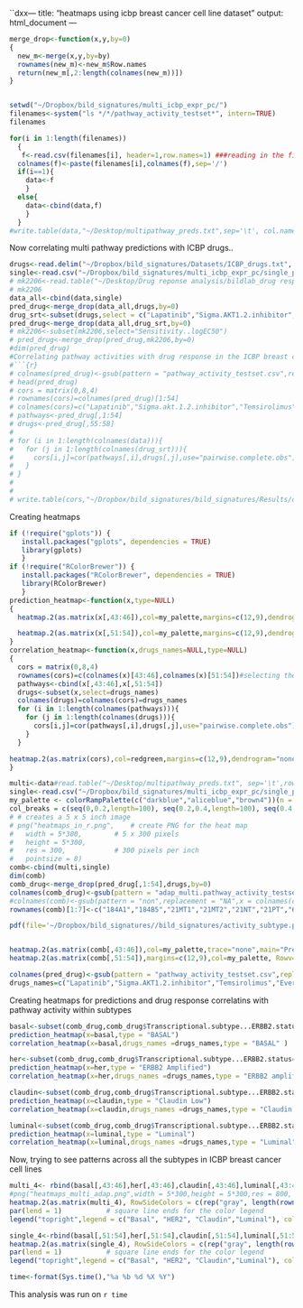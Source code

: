 ``dxx---
title: "heatmaps using icbp breast cancer cell line dataset"
output: html_document
---

```r
merge_drop<-function(x,y,by=0)
{
  new_m<-merge(x,y,by=by)
  rownames(new_m)<-new_m$Row.names
  return(new_m[,2:length(colnames(new_m))])
}


setwd("~/Dropbox/bild_signatures/multi_icbp_expr_pc/")
filenames<-system("ls */*/pathway_activity_testset*", intern=TRUE)
filenames

for(i in 1:length(filenames))
  {
   f<-read.csv(filenames[i], header=1,row.names=1) ###reading in the filess one at a time
  colnames(f)<-paste(filenames[i],colnames(f),sep='/')
  if(i==1){
    data<-f
    }
  else{
    data<-cbind(data,f)
    }
  }
#write.table(data,"~/Desktop/multipathway_preds.txt",sep='\t', col.names = NA,quote=F)
```

Now correlating multi pathway predictions with ICBP drugs..
```r
drugs<-read.delim("~/Dropbox/bild_signatures/Datasets/ICBP_drugs.txt", header=1, sep='\t',row.names=1)
single<-read.csv("~/Dropbox/bild_signatures/multi_icbp_expr_pc/single_pathway_results.csv", row.names=1,header=1)
# mk2206<-read.table("~/Desktop/Drug reponse analysis/bildlab_drug response/mk2206.txt",sep='\t',row.names=1,header=1)
# mk2206
data_all<-cbind(data,single)
pred_drug<-merge_drop(data_all,drugs,by=0)
drug_srt<-subset(drugs,select = c("Lapatinib","Sigma.AKT1.2.inhibitor","Temsirolimus","Everolimus"))
pred_drug<-merge_drop(data_all,drug_srt,by=0)
# mk2206<-subset(mk2206,select="Sensitivity..logEC50")
# pred_drug<-merge_drop(pred_drug,mk2206,by=0)
#dim(pred_drug)
#Correlating pathway activities with drug response in the ICBP breast cancer cell lines
#```{r}
# colnames(pred_drug)<-gsub(pattern = "pathway_activity_testset.csv",replacement = "",x = colnames(pred_drug))
# head(pred_drug)
# cors = matrix(0,8,4)
# rownames(cors)=colnames(pred_drug)[1:54]
# colnames(cors)=c("Lapatinib","Sigma.akt.1.2.inhibitor","Temsirolimus","Everolimus")
# pathways<-pred_drug[,1:54]
# drugs<-pred_drug[,55:58]
# 
# for (i in 1:length(colnames(data))){
#   for (j in 1:length(colnames(drug_srt))){
#     cors[i,j]=cor(pathways[,i],drugs[,j],use="pairwise.complete.obs")
#   }
# }
# 
# 
# write.table(cors,"~/Dropbox/bild_signatures/bild_signatures/Results/cor_mat_lapatinib_sigma_akt_ever_temsirolimus.txt",sep = '\t',col.names = NA,quote=F)

```


Creating heatmaps
```r

if (!require("gplots")) {
   install.packages("gplots", dependencies = TRUE)
   library(gplots)
   }
if (!require("RColorBrewer")) {
   install.packages("RColorBrewer", dependencies = TRUE)
   library(RColorBrewer)
   }
prediction_heatmap<-function(x,type=NULL)
{
  heatmap.2(as.matrix(x[,43:46]),col=my_palette,margins=c(12,9),dendrogram="none", trace="none",main=paste(type,"Multi Adap Pathway Activation Status",sep = " "),Rowv = NULL, Colv = NULL,cellnote = round(x[,43:46],digits = 2),notecol = 'black',density.info = "none",scale = 'row')

  heatmap.2(as.matrix(x[,51:54]),col=my_palette,margins=c(12,9),dendrogram="none",Rowv = NULL, Colv = NULL, trace="none",main=paste(type,"Single Adap Pathway Activation Status",sep = " "),cellnote = round(x[,51:54],digits = 2),notecol = 'black',density.info = 'none',scale = 'row')
}
correlation_heatmap<-function(x,drugs_names=NULL,type=NULL)
{
  cors = matrix(0,8,4)
  rownames(cors)=c(colnames(x)[43:46],colnames(x)[51:54])#selecting the adaptive multipathway and single pathway prediction columns
  pathways<-cbind(x[,43:46],x[,51:54])
  drugs<-subset(x,select=drugs_names)
  colnames(drugs)=colnames(cors)=drugs_names
  for (i in 1:length(colnames(pathways))){
    for (j in 1:length(colnames(drugs))){
      cors[i,j]=cor(pathways[,i],drugs[,j],use="pairwise.complete.obs")
    }
  }

heatmap.2(as.matrix(cors),col=redgreen,margins=c(12,9),dendrogram="none",Rowv = NULL, Colv = NULL, trace="none",main=paste("Correlations of predicted ","pathway activation with drug response in",type,sep='\n '),cellnote = round(cors,digits = 2),notecol = 'black',density.info = 'none')
}

multi<-data#read.table("~/Desktop/multipathway_preds.txt", sep='\t',row.names=1,header=1)
single<-read.csv("~/Dropbox/bild_signatures/multi_icbp_expr_pc/single_pathway_results.csv", row.names=1,header=1)
my_palette <- colorRampPalette(c("darkblue","aliceblue","brown4"))(n = 299)
col_breaks = c(seq(0,0.2,length=100), seq(0.2,0.4,length=100), seq(0.4,1,length=100)) 
# # creates a 5 x 5 inch image
# png("heatmaps_in_r.png",    # create PNG for the heat map        
#   width = 5*300,        # 5 x 300 pixels
#   height = 5*300,
#   res = 300,            # 300 pixels per inch
#   pointsize = 8)  
comb<-cbind(multi,single)
dim(comb)
comb_drug<-merge_drop(pred_drug[,1:54],drugs,by=0)
colnames(comb_drug)<-gsub(pattern = "adap_multi.pathway_activity_testset.csv",replacement = "A",x = colnames(comb_drug))
#colnames(comb)<-gsub(pattern = "non",replacement = "NA",x = colnames(comb))
rownames(comb)[1:7]<-c("184A1","184B5","21MT1","21MT2","21NT","21PT","600MPE")

pdf(file='~/Dropbox/bild_signatures//bild_signatures/activity_subtype.pdf')


heatmap.2(as.matrix(comb[,43:46]),col=my_palette,trace="none",main="Predicted Multipathway Adaptive Activity",margins=c(12,9),Rowv =F,Colv=F,dendrogram="none",ylab="ICBP Cell lines",breaks = col_breaks)
heatmap.2(as.matrix(comb[,51:54]),margins=c(12,9),col=my_palette, Rowv=F,Colv=F,dendrogram="none",trace="none",main="Predicted Single Pathway Activity",ylab="ICBP Cell lines",scale = "row")

colnames(pred_drug)<-gsub(pattern = "pathway_activity_testset.csv",replacement = "",x = colnames(pred_drug))
drugs_names=c("Lapatinib","Sigma.AKT1.2.inhibitor","Temsirolimus","Everolimus")

```
Creating  heatmaps for predictions and drug response correlatins with pathway activity within subtypes

```r
basal<-subset(comb_drug,comb_drug$Transcriptional.subtype...ERBB2.status=="Basal")
prediction_heatmap(x=basal,type = "BASAL")
correlation_heatmap(x=basal,drugs_names =drugs_names,type = "BASAL" )

her<-subset(comb_drug,comb_drug$Transcriptional.subtype...ERBB2.status=="ERBB2-amp"|comb_drug$Transcriptional.subtype...ERBB2.status=="ERBB2Amp")
prediction_heatmap(x=her,type = "ERBB2 Amplified")
correlation_heatmap(x=her,drugs_names =drugs_names,type = "ERBB2 amplified" )

claudin<-subset(comb_drug,comb_drug$Transcriptional.subtype...ERBB2.status=="Claudin-low")
prediction_heatmap(x=claudin,type = "Claudin Low")
correlation_heatmap(x=claudin,drugs_names =drugs_names,type = "Claudin Low" )###no variance in lapatinib drug response correlation cannot be determined

luminal<-subset(comb_drug,comb_drug$Transcriptional.subtype...ERBB2.status=="Luminal")
prediction_heatmap(x=luminal,type = "Luminal")
correlation_heatmap(x=luminal,drugs_names =drugs_names,type = "Luminal" )###no variance in lapatinib drug response correlation cannot be determined
```
Now, trying to see patterns across all the subtypes in ICBP breast cancer cell lines
```r
multi_4<- rbind(basal[,43:46],her[,43:46],claudin[,43:46],luminal[,43:46])
#png("heatmaps_multi_adap.png",width = 5*300,height = 5*300,res = 800, pointsize = 8)  
heatmap.2(as.matrix(multi_4), RowSideColors = c(rep("gray", length(rownames(basal))),rep("blue", length(rownames(her))),rep("black", length(rownames(claudin))),rep("green",length(rownames(luminal)))),col=my_palette,dendrogram="none", trace="none",margins=c(12,9),main="Multi Preds within Subtypes",scale='row',Rowv=F)
par(lend = 1)           # square line ends for the color legend
legend("topright",legend = c("Basal", "HER2", "Claudin","Luminal"), col = c("gray", "blue", "black","green"),  lty= 1,lwd = 10)

single_4<-rbind(basal[,51:54],her[,51:54],claudin[,51:54],luminal[,51:54])
heatmap.2(as.matrix(single_4), RowSideColors = c(rep("gray", length(rownames(basal))),rep("blue", length(rownames(her))),rep("black", length(rownames(claudin))),rep("green",length(rownames(luminal)))),col=my_palette,dendrogram="none", trace="none",margins=c(12,9),main="Single Preds within Subtypes",scale="row",Rowv=F)
par(lend = 1)           # square line ends for the color legend
legend("topright",legend = c("Basal", "HER2", "Claudin","Luminal"), col = c("gray", "blue", "black","green"),  lty =  1,lwd = 10)


```

```r
time<-format(Sys.time(),"%a %b %d %X %Y")
```
This analysis was run on `r time` 

